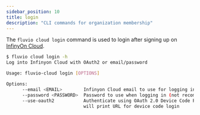 ```yaml
---
sidebar_position: 10
title: login
description: "CLI commands for organization membership"
---
```


The `fluvio cloud login` command is used to login after signing up on [InfinyOn Cloud].

```bash
$ fluvio cloud login -h
Log into Infinyon Cloud with OAuth2 or email/password

Usage: fluvio-cloud login [OPTIONS]

Options:
      --email <EMAIL>        Infinyon Cloud email to use for logging in
      --password <PASSWORD>  Password to use when logging in (not recommended)
      --use-oauth2           Authenticate using OAuth 2.0 Device Code Flow. CLI will try to launch a web browser to log in interactively. If a web browser is not available, CLI
                             will print URL for device code login
```

[Infinyon Cloud]: https://infinyon.cloud/ui/signup
